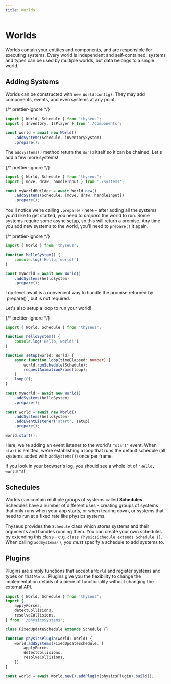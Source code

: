 ```yaml
---
title: Worlds
---
```



# Worlds

Worlds contain your entities and components, and are responsible for executing
systems. Every world is independent and self-contained; systems and types can be
used by multiple worlds, but data belongs to a single world.

## Adding Systems

Worlds can be constructed with `new World(config)`. They may add components,
events, and even systems at any point.

{/* prettier-ignore */}
```ts
import { World, Schedule } from 'thyseus';
import { Inventory, IsPlayer } from './components';

const world = await new World()
	.addSystems(Schedule, inventorySystem)
	.prepare();
```

The `addSystems()` method return the `World` itself so it can be chained. Let's
add a few more systems!

{/* prettier-ignore */}
```ts {5}
import { World, Schedule } from 'thyseus';
import { move, draw, handleInput } from './systems';

const myWorldBuilder = await World.new()
	.addSystems(Schedule, [move, draw, handleInput])
	.prepare();
```

You'll notice we're calling `.prepare()` here - after adding all the systems
you'd like to get started, you need to _prepare_ the world to run. Some systems
require some async setup, so this will return a promise. Any time you add new
systems to the world, you'll need to `prepare()` it again.

{/* prettier-ignore */}
```ts {9}
import { World } from 'thyseus';

function helloSystem() {
	console.log('Hello, world!')
}

const myWorld = await new World()
	.addSystems(helloSystem)
	.prepare();
```

<Callout type="note">
	Top-level await is a convenient way to handle the promise returned by
	`prepare()`, but is not required.
</Callout>

Let's also setup a loop to run your world!

{/* prettier-ignore */}
```ts {11-15}
import { World, Schedule } from 'thyseus';

function helloSystem() {
	console.log('Hello, world!')
}

function setup(world: World) {
	async function loop(timeElapsed: number) {
		world.runSchedule(Schedule);
		requestAnimationFrame(loop);
	}
	loop(0);
}

const myWorld = await new World()
	.addSystems(helloSystem)
	.prepare();

const world = await new World()
	.addSystems(helloSystem)
	.addEventListener('start', setup)
	.prepare();

world.start();

```

Here, we're adding an event listener to the world's `"start"` event. When
`start` is emitted, we're establishing a loop that runs the default schedule
(all systems added with `addSystems()`) once per frame.

If you look in your browser's log, you should see a whole lot of
`"Hello, world!"`s!

## Schedules

Worlds can contain multiple groups of systems called **Schedules**. Schedules
have a number of different uses - creating groups of systems that only runs when
your app starts, or when tearing down, or systems that need to run at a fixed
rate like physics systems.

Thyseus provides the `Schedule` class which stores systems and their arguments
and handles running them. You can create your own schedules by extending this
class - e.g. `class PhysicsSchedule extends Schedule {}`. When calling
`addSystems()`, you _must_ specify a schedule to add systems to.

## Plugins

Plugins are simply functions that accept a `World` and register systems and
types on that `World`. Plugins give you the flexibility to change the
implementation details of a piece of functionality without changing the external
API.

```ts
import { World, Schedule } from 'thyseus';
import {
	applyForces,
	detectCollisions,
	resolveCollisions,
} from './physicsSystems';

class FixedUpdateSchedule extends Schedule {}

function physicsPlugin(world: World) {
	world.addSystems(FixedUpdateSchedule, [
		applyForces,
		detectCollisions,
		resolveCollisions,
	]);
}

const world = await World.new().addPlugin(physicsPlugin).build();
```
